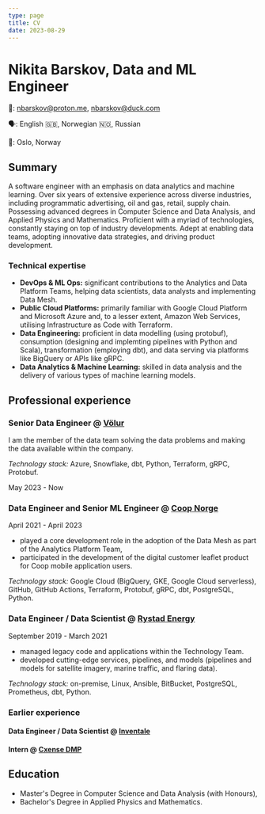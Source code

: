 ```yaml
---
type: page
title: CV
date: 2023-08-29
---
```


# Nikita Barskov, Data and ML Engineer

📧: [nbarskov@proton.me](mailto:nbarskov@proton.me),  [nbarskov@duck.com](mailto:nbarskov@duck.com)

🗣️: English 🇬🇧, Norwegian 🇳🇴, Russian

📍: Oslo, Norway

## Summary

A software engineer with an emphasis on data analytics and machine learning.
Over six years of extensive experience across diverse industries, including
programmatic advertising, oil and gas, retail, supply chain. Possessing
advanced degrees in Computer Science and Data Analysis, and Applied Physics and
Mathematics. Proficient with a myriad of technologies, constantly staying
on top of industry developments. Adept at enabling data teams, adopting
innovative data strategies, and driving product development.

### Technical expertise

- **DevOps & ML Ops:** significant contributions to the Analytics and Data
  Platform Teams, helping data scientists, data analysts and implementing Data Mesh.
- **Public Cloud Platforms:** primarily familiar with Google Cloud Platform and
   Microsoft Azure and, to a lesser extent, Amazon Web Services, utilising Infrastructure as Code with Terraform.
- **Data Engineering:** proficient in data modelling (using protobuf),
  consumption (designing and implemting pipelines with Python and Scala),
  transformation (employing dbt), and data serving via platforms like BigQuery
  or APIs like gRPC.
- **Data Analytics & Machine Learning:** skilled in data analysis and the
  delivery of various types of machine learning models.

## Professional experience

### Senior Data Engineer @ [Völur][volur]

I am the member of the data team solving the data problems and making the data
available within the company.

_Technology stack:_ Azure, Snowflake, dbt, Python, Terraform, gRPC, Protobuf.

May 2023 - Now

### Data Engineer and Senior ML Engineer @ [Coop Norge][coop-norge]

April 2021 - April 2023

- played a core development role in the adoption of the Data Mesh as part of
  the Analytics Platform Team,
- participated in the development of the digital customer leaflet product for
  Coop mobile application users.

_Technology stack:_ Google Cloud (BigQuery, GKE, Google Cloud
serverless), GitHub, GitHub Actions, Terraform, Protobuf, gRPC,
dbt, PostgreSQL, Python.

### Data Engineer / Data Scientist @ [Rystad Energy][rystad-energy]

September 2019 - March 2021

- managed legacy code and applications within the Technology Team.
- developed cutting-edge services, pipelines, and models (pipelines and models
  for satellite imagery, marine traffic, and flaring data).

_Technology stack:_ on-premise, Linux, Ansible, BitBucket, PostgreSQL,
Prometheus, dbt, Python.

### Earlier experience

#### Data Engineer / Data Scientist @ [Inventale][inventale]

#### Intern @ [Cxense DMP][cxense-dmp]


## Education

- Master's Degree in Computer Science and Data Analysis (with Honours),
- Bachelor's Degree in Applied Physics and Mathematics.

[volur]: https://volur.no
[coop-norge]: https://coop.no/
[rystad-energy]: https://www.rystadenergy.com/
[inventale]: https://inventale.com/en/
[cxense-dmp]: https://piano.io/product/dmp/
